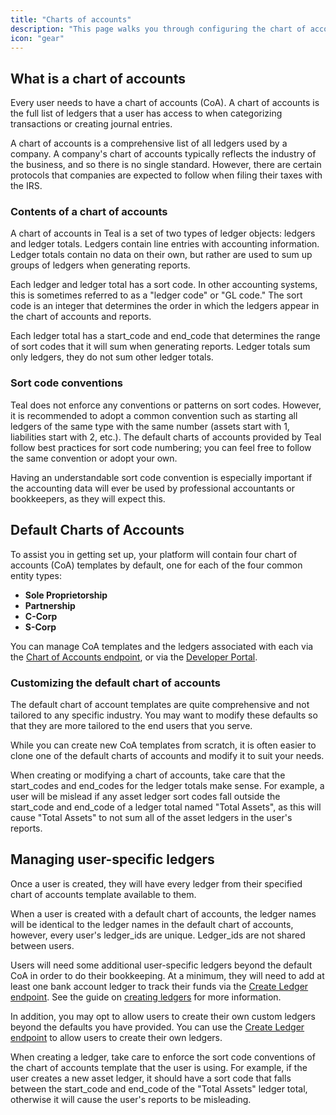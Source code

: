 ```yaml
---
title: "Charts of accounts"
description: "This page walks you through configuring the chart of accounts for your users."
icon: "gear"
---
```


## What is a chart of accounts

Every user needs to have a chart of accounts (CoA). A chart of accounts is the full list of ledgers that a user has access to when categorizing transactions or creating journal entries. 

<Info>
  A chart of accounts is a comprehensive list of all
  ledgers used by a company. A company's chart of accounts typically reflects
  the industry of the business, and so there is no single standard.
  However, there are certain protocols that companies are expected to follow
  when filing their taxes with the IRS.
</Info>

### Contents of a chart of accounts

A chart of accounts in Teal is a set of two types of ledger objects: ledgers and ledger totals. Ledgers contain line entries with accounting information. Ledger totals contain no data on their own, but rather are used to sum up groups of ledgers when generating reports.

Each ledger and ledger total has a sort code. In other accounting systems, this is sometimes referred to as a "ledger code" or "GL code." The sort code is an integer that determines the order in which the ledgers appear in the chart of accounts and reports.

Each ledger total has a start_code and end_code that determines the range of sort codes that it will sum when generating reports. Ledger totals sum only ledgers, they do not sum other ledger totals.

### Sort code conventions

Teal does not enforce any conventions or patterns on sort codes. However, it is recommended to adopt a common convention such as starting all ledgers of the same type with the same number (assets start with 1, liabilities start with 2, etc.). The default charts of accounts provided by Teal follow best practices for sort code numbering; you can feel free to follow the same convention or adopt your own.

Having an understandable sort code convention is especially important if the accounting data will ever be used by professional accountants or bookkeepers, as they will expect this.

## Default Charts of Accounts

To assist you in getting set up, your platform will contain four chart of accounts (CoA) templates by default, one for each of the four common entity types:

- **Sole Proprietorship**
- **Partnership**
- **C-Corp**
- **S-Corp**

You can manage CoA templates and the ledgers associated with each via the [Chart of Accounts endpoint](/api-reference/chart_of_accounts/get_coa_templates), or via the [Developer Portal](https://developer.teal.dev/chart_of_accounts).

### Customizing the default chart of accounts

The default chart of account templates are quite comprehensive and not tailored to any specific industry. You may want to modify these defaults so that they are more tailored to the end users that you serve.

While you can create new CoA templates from scratch, it is often easier to clone one of the default charts of accounts and modify it to suit your needs. 

When creating or modifying a chart of accounts, take care that the start_codes and end_codes for the ledger totals make sense. For example, a user will be mislead if any asset ledger sort codes fall outside the start_code and end_code of a ledger total named "Total Assets", as this will cause "Total Assets" to not sum all of the asset ledgers in the user's reports.

## Managing user-specific ledgers

Once a user is created, they will have every ledger from their specified chart of accounts template available to them. 

<Info>
When a user is created with a default chart of accounts, the ledger names will be identical to the ledger names in the default chart of accounts, however, every user's ledger_ids are unique. Ledger_ids are not shared between users.
</Info>

Users will need some additional user-specific ledgers beyond the default CoA in order to do their bookkeeping. At a minimum, they will need to add at least one bank account ledger to track their funds via the [Create Ledger endpoint](/api-reference/ledgers/create_ledger). See the guide on [creating ledgers](/transactions/create_ledger) for more information.

In addition, you may opt to allow users to create their own custom ledgers beyond the defaults you have provided. You can use the [Create Ledger endpoint](/api-reference/ledgers/create_ledger) to allow users to create their own ledgers.

When creating a ledger, take care to enforce the sort code conventions of the chart of accounts template that the user is using. For example, if the user creates a new asset ledger, it should have a sort code that falls between the start_code and end_code of the "Total Assets" ledger total, otherwise it will cause the user's reports to be misleading.